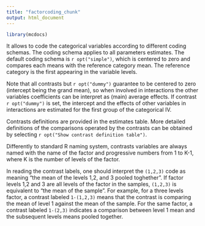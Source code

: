 ```yaml
---
title: "factorcoding_chunk"
output: html_document
---
```



```r
library(mcdocs)

```


It allows to code the categorical variables according to different coding schemas. The coding schema applies to all parameters estimates. The default coding schema is `r opt("simple")`, which is centered to zero and compares each means with the reference category mean. The reference category is the first appearing in the variable levels. 

Note that all contrasts but `r opt("dummy")` guarantee to be centered to zero (intercept being the grand mean), so when involved in interactions the other variables coefficients can be interpret as (main) average effects. If contrast `r opt("dummy")` is set, the intercept and the effects of other variables in interactions are estimated for the first group of the categorical IV.  

Contrasts definitions are provided in the estimates table. More detailed definitions of the comparisons operated by the contrasts can be obtained by selecting `r opt("Show contrast definition table")`. 

Differently to standard R naming system, contrasts variables are always named with the name of the factor and progressive numbers from 1 to K-1, where K is the number of levels of the factor.

In reading the contrast labels, one should interpret the `(1,2,3)` code as meaning "the mean of the levels 1,2, and 3 pooled toghether". If factor levels 1,2 and 3 are all levels of the factor in the samples, `(1,2,3)` is equivalent to "the mean of the sample". For example, for a three levels factor, a contrast labeled `1-(1,2,3)` means that the contrast is comparing the mean of level 1 against the mean of the sample. For the same factor, a contrast labeled `1-(2,3)` indicates a comparison between level 1 mean and the subsequent levels means pooled together.

